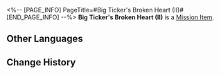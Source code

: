 <%-- [PAGE_INFO]
PageTitle=#Big Ticker's Broken Heart (II)#
[END_PAGE_INFO] --%>
{{Item Infobox
|id          = 150037
|image       = Item Big Ticker's Broken Heart (II).png{{subst:void|<!--$UPLOAD:<<SpriteOutput/ItemFigures/140493.png>-<Item Big Ticker's Broken Heart (II).png>-<Item Icons>>-->}}
|type        = Mission Item
|invCategory = Missions
|rarity      = 3
|effect      = 
|description = A single part of a lost heart that has fallen into an existential crisis.
}}
{{Description|''"Please... just leave me be, Clockie. I just don't know how to face you... because I'm just a failed product."''}}
'''Big Ticker's Broken Heart (II)''' is a [[Mission Item]].

==Other Languages==
{{Other Languages
|en   = Big Ticker's Broken Heart (II)
|zhs  = 巨大谜钟的破碎内心•其二
|zht  = 巨大謎鐘的破碎內心•其二
|ja   = 巨大な迷い時計の砕けた心・その2
|ko   = 거대 미스터리 시계의 부서진 마음•2
|es   = El corazón roto del Minutero grande (II)
|fr   = Cœur brisé de la grande horloge (II)
|ru   = Разбитое сердце огромных ходиков II
|th   = จิตใจที่แตกสลายของนาฬิกาปริศนายักษ์ 2
|vi   = Trái Tim Vỡ Vụn Của Đồng Hồ Câu Đố Lớn-2
|de   = Zerbrochenes Herz der großen Traumuhr (Teil 2)
|id   = Hati Jam Besar yang Hancur (2)
|pt   = Coração Quebrado do Grande Relógio Onírico (II)
}}

==Change History==
{{Change History|2.2}}